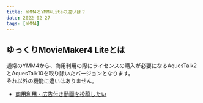 ```yaml
---
title: YMM4とYMM4Liteの違いは？
date: 2022-02-27
tags: [YMM4]
---
```

## ゆっくりMovieMaker4 Liteとは
通常のYMM4から、商用利用の際にライセンスの購入が必要になるAquesTalk2とAquesTalk10を取り除いたバージョンとなります。  
それ以外の機能に違いはありません。
- [商用利用・広告付き動画を投稿したい](../商用利用・広告付き動画を投稿したい)